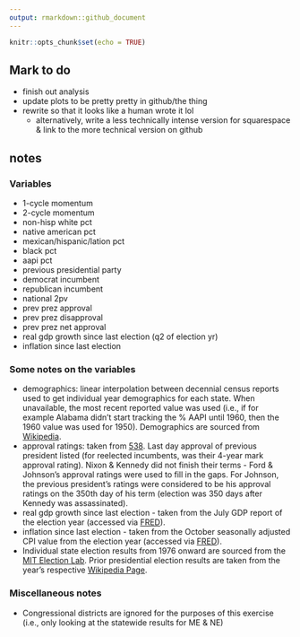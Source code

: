 ```yaml
---
output: rmarkdown::github_document
---
```


```r
knitr::opts_chunk$set(echo = TRUE)
```

## Mark to do

* finish out analysis
* update plots to be pretty pretty in github/the thing
* rewrite so that it looks like a human wrote it lol
  * alternatively, write a less technically intense version for squarespace & link to the more technical version on github

## notes

### Variables 

* 1-cycle momentum
* 2-cycle momentum
* non-hisp white pct
* native american pct
* mexican/hispanic/lation pct
* black pct
* aapi pct
* previous presidential party
* democrat incumbent
* republican incumbent
* national 2pv
* prev prez approval
* prev prez disapproval
* prev prez net approval
* real gdp growth since last election (q2 of election yr)
* inflation since last election

### Some notes on the variables

* demographics: linear interpolation between decennial census reports used to get individual year demographics for each state. When unavailable, the most recent reported value was used (i.e., if for example Alabama didn't start tracking the % AAPI until 1960, then the 1960 value was used for 1950). Demographics are sourced from [Wikipedia](https://en.wikipedia.org/wiki/Historical_racial_and_ethnic_demographics_of_the_United_States). 
* approval ratings: taken from [538](https://projects.fivethirtyeight.com/biden-approval-rating/?ex_cid=rrpromo). Last day approval of previous president listed (for reelected incumbents, was their 4-year mark approval rating). Nixon & Kennedy did not finish their terms - Ford & Johnson's approval ratings were used to fill in the gaps. For Johnson, the previous president's ratings were considered to be his approval ratings on the 350th day of his term (election was 350 days after Kennedy was assassinated). 
* real gdp growth since last election - taken from the July GDP report of the election year (accessed via [FRED](https://fred.stlouisfed.org/series/GDPC1)).
* inflation since last election - taken from the October seasonally adjusted CPI value from the election year (accessed via [FRED](https://fred.stlouisfed.org/series/CPIAUCSL)). 
* Individual state election results from 1976 onward are sourced from the [MIT Election Lab](https://dataverse.harvard.edu/dataset.xhtml?persistentId=doi:10.7910/DVN/42MVDX). Prior presidential election results are taken from the year's respective [Wikipedia Page](https://en.wikipedia.org/wiki/List_of_United_States_presidential_elections_by_popular_vote_margin#List).

### Miscellaneous notes

* Congressional districts are ignored for the purposes of this exercise (i.e., only looking at the statewide results for ME & NE)
